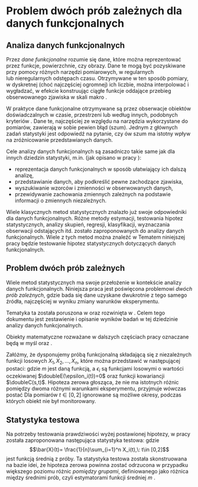 # Problem dwóch prób zależnych dla danych funkcjonalnych

```{=latex}
\fancyhead[LO]{\textbf{\small{Problem dwóch prób zależnych dla danych funkcjonalnych}}}
\renewcommand{\headrulewidth}{0.5pt}
```

## Analiza danych funkcjonalnych

Przez *dane funkcjonalne* rozumie się dane, które można reprezentować przez funkcje, powierzchnie, czy obrazy. Dane te mogą być pozyskiwane przy pomocy różnych narzędzi pomiarowych, w regularnych lub&nbsp;nieregularnych odstępach czasu. Otrzymywane w ten sposób pomiary, w dyskretnej (choć najczęściej ogromnej) ich liczbie, można interpolować i wygładzać, w efekcie konstruując ciągłe funkcje oddające przebieg obserwowanego zjawiska w skali makro \cite{MCC}.

W praktyce dane funkcjonalne otrzymywane są przez obserwacje obiektów doświadczalnych w czasie, przestrzeni lub według innych, podobnych kryteriów \cite{Zhang}. Dane te, najczęściej ze względu na narzędzia wykorzystane do pomiarów, zawierają w sobie pewien błąd (szum). Jednym z głównych zadań statystyki jest odpowiedź na pytanie, czy ów szum ma istotny wpływ na zróżnicowanie przedstawianych danych.

Cele analizy danych funkcjonalnych są zasadniczo takie same jak dla innych dziedzin statystyki, m.in. (jak opisano w pracy \cite{Ramsay}):

- reprezentacja danych funkcjonalnych w sposób ułatwiający ich dalszą analizę,
- przedstawianie danych, aby podkreślić pewne zachodzące zjawiska,
- wyszukiwanie wzorców i zmienności w obserwowanych danych,
- przewidywanie zachowania zmiennych zależnych na podstawie informacji o zmiennych niezależnych.

Wiele klasycznych metod statystycznych znalazło już swoje odpowiedniki dla danych funkcjonalnych. Różne metody estymacji, testowania hipotez statystycznych, analizy skupień, regresji, klasyfikacji, wyznaczania obserwacji odstających itd. zostało zaproponowanych do analizy danych funkcjonalnych. Wiele z tych metod można znaleźć w \textcolor{blue}{monografiach i artykułach przeglądowych \cite{Cuevas}, \cite{Ferraty}, \cite{Ramsay}, \cite{HK}, \cite{Wang} i \cite{Zhang}.} Tematem niniejszej pracy będzie testowanie hipotez statystycznych dotyczących danych funkcjonalnych.

## Problem dwóch prób zależnych

Wiele metod statystycznych ma swoje przełożenie w kontekście analizy danych funkcjonalnych. Niniejsza praca jest poświęcona problemowi *dwóch prób zależnych*, gdzie bada się dane uzyskane dwukrotnie z tego samego źródła, najczęściej w wyniku zmiany warunków eksperymentu.

Tematyka ta została poruszona w \cite{MCC} oraz rozwinięta w \cite{Smaga}. Celem tego dokumentu jest zestawienie i opisanie wyników badań w tej dziedzinie analizy danych funkcjonalnych.

\begin{defi}
\textbf{Wartością oczekiwaną} zmiennej losowej ciągłej $X$ nazywamy liczbę
\[
\doubleE(X) = \int_\doubleR x\cdot f(x)dx
\]
gdzie $f$ jest funkcją gęstości rozkładu zmiennej losowej $X$.
\end{defi}

\begin{defi}
Dla procesu stochastycznego $X$ na zbiorze $D$ \textbf{funkcja kowariancji} $\doubleC:D\times D\to\doubleR$ jest zdefiniowana jako
\[
\doubleC(s,t) = \Cov(X(s), X(t)) = \doubleE\nk{\nz{X(s)-\doubleE(X(s))}\nz{X(t)-\doubleE(X(t))}}
\]
\end{defi}

Obiekty matematyczne rozważane w dalszych częściach pracy oznaczane będą w myśl \cite{MCC} oraz \cite{Smaga}.

Załóżmy, że dysponujemy próbą funkcjonalną składającą się z niezależnych funkcji losowych $X_1,X_2, \dots, X_n$, które można przedstawić w następującej postaci:
\begin{equation}
X_i(t) = m(t) + \epsilon_i(t), \quad t\in[0,2],
\label{eqn:addytywnosc}
\end{equation}
gdzie $m$ jest daną funkcją, a $\epsilon_i$ są funkcjami losowymi o wartości oczekiwanej $\doubleE(\epsilon_i(t))=0$ oraz funkcji kowariancji $\doubleC(s,t)$. Hipoteza zerowa głosząca, że nie ma istotnych różnic pomiędzy dwoma różnymi warunkami eksperymentu, przyjmuje wówczas postać
\begin{equation}
\bigwedge_{t\in [0,1]} H_0: m(t) = m(t+1).
\label{eqn:h0}
\end{equation}
Dla pomiarów $t\in[0,2]$ ignorowane są możliwe okresy, podczas których obiekt nie był monitorowany.

## Statystyka testowa

Na potrzeby testowania prawdziwości wyżej postawionej hipotezy, w pracy \cite{MCC} została zaproponowana następująca statystyka testowa:
\begin{equation}
\scriptC_n = n\int_0^1(\bar{X}(t) - \bar{X}(t+1))^2 dt,
\end{equation}
gdzie $$\bar{X}(t)= \frac{1}{n}\sum_{i=1}^n X_i(t),\: t\in [0,2]$$ jest funkcją średnią z próby. Ta statystyka testowa została skonstruowana na bazie idei, że hipoteza zerowa powinna zostać odrzucona w przypadku większego poziomu różnic *pomiędzy grupami*, definiowanego jako różnica między średnimi prób, czyli estymatorami funkcji średniej $m$ \cite{Smaga}.
